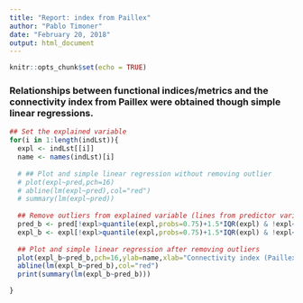 ---
title: "Report: index from Paillex"
author: "Pablo Timoner"
date: "February 20, 2018"
output: html_document
---

<!-- CAUTION -->
<!-- This markdown has to be knited from the 05_Models.R script -->
<!-- CAUTION -->

```{r setup, include=FALSE}
knitr::opts_chunk$set(echo = TRUE)
```

### Relationships between functional indices/metrics and the connectivity index from Paillex were obtained though simple linear regressions. 

```{r paillex, echo=FALSE}
## Set the explained variable
for(i in 1:length(indLst)){
  expl <- indLst[[i]]
  name <- names(indLst)[i]
  
  # ## Plot and simple linear regression without removing outlier
  # plot(expl~pred,pch=16)
  # abline(lm(expl~pred),col="red")
  # summary(lm(expl~pred))
  
  ## Remove outliers from explained variable (lines from predictor variable have to be removed as well)
  pred_b <- pred[!expl>quantile(expl,probs=0.75)+1.5*IQR(expl) & !expl<quantile(expl,probs=0.25)-1.5*IQR(expl)]
  expl_b <- expl[!expl>quantile(expl,probs=0.75)+1.5*IQR(expl) & !expl<quantile(expl,probs=0.25)-1.5*IQR(expl)]
  
  ## Plot and simple linear regression after removing outliers
  plot(expl_b~pred_b,pch=16,ylab=name,xlab="Connectivity index (Paillex)")
  abline(lm(expl_b~pred_b),col="red")
  print(summary(lm(expl_b~pred_b)))

}

```
